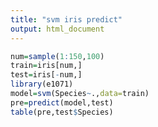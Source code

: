 ```yaml
---
title: "svm iris predict"
output: html_document
---
```

```r
num=sample(1:150,100)
train=iris[num,]
test=iris[-num,]
library(e1071)
model=svm(Species~.,data=train)
pre=predict(model,test)
table(pre,test$Species)
```

